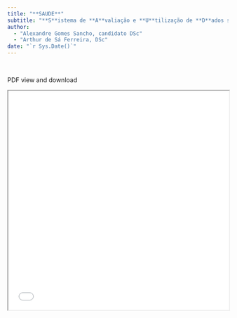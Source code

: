 ```yaml
---
title: "**SAUDE**"
subtitle: "**S**istema de **A**valiação e **U**tilização de **D**ados sobre **E**nvelhecimento"
author:
  - "Alexandre Gomes Sancho, candidato DSc"
  - "Arthur de Sá Ferreira, DSc"
date: "`r Sys.Date()`"
---
```


<br>

PDF view and download

<iframe src="RCLE.pdf" width="100%" height="500px"></iframe>
